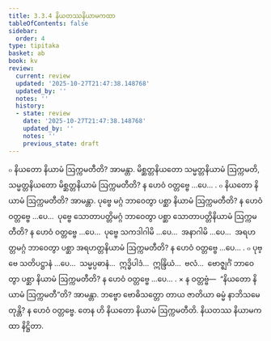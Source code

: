 ```yaml
---
title: 3.3.4 နိယတဿနိယာမကထာ
tableOfContents: false
sidebar:
  order: 4
type: tipitaka
basket: ab
book: kv
review:
  current: review
  updated: '2025-10-27T21:47:38.148768'
  updated_by: ''
  notes: ''
  history:
  - state: review
    date: '2025-10-27T21:47:38.148768'
    updated_by: ''
    notes: ''
    previous_state: draft
---
```



<ReviewStatus review={frontmatter.review} showDetails={true} />

<HypothesisAnnotation frontmatter={frontmatter} />

<DynamicBreadcrumb />

<Division number="663" book="kv" e="ch" v="32" p="348">

<Paragraph number="2157" book="kv">
๐ နိယတော နိယာမံ ဩက္ကမတီတိ? အာမန္တာ. မိစ္ဆတ္တနိယတော သမ္မတ္တနိယာမံ ဩက္ကမတိ, သမ္မတ္တနိယတော မိစ္ဆတ္တနိယာမံ ဩက္ကမတီတိ? န ဟေဝံ ဝတ္တဗ္ဗေ …ပေ… .
</Paragraph>

<Paragraph number="2158" book="kv">
๐ နိယတော နိယာမံ ဩက္ကမတီတိ? အာမန္တာ. ပုဗ္ဗေ မဂ္ဂံ ဘာဝေတွာ ပစ္ဆာ နိယာမံ ဩက္ကမတီတိ? န ဟေဝံ ဝတ္တဗ္ဗေ …ပေ…  ပုဗ္ဗေ သောတာပတ္တိမဂ္ဂံ ဘာဝေတွာ ပစ္ဆာ သောတာပတ္တိနိယာမံ ဩက္ကမတီတိ? န ဟေဝံ ဝတ္တဗ္ဗေ …ပေ…  ပုဗ္ဗေ သကဒါဂါမိ …ပေ…  အနာဂါမိ …ပေ…  အရဟတ္တမဂ္ဂံ ဘာဝေတွာ ပစ္ဆာ အရဟတ္တနိယာမံ ဩက္ကမတီတိ? န ဟေဝံ ဝတ္တဗ္ဗေ …ပေ… .
</Paragraph>

<Paragraph number="2159" book="kv">
๐ ပုဗ္ဗေ သတိပဋ္ဌာနံ …ပေ…  သမ္မပ္ပဓာနံ…  ဣဒ္ဓိပါဒံ…  ဣန္ဒြိယံ…  ဗလံ…  ဗောဇ္ဈင်္ဂံ ဘာဝေတွာ ပစ္ဆာ နိယာမံ ဩက္ကမတီတိ? န ဟေဝံ ဝတ္တဗ္ဗေ …ပေ… .
</Paragraph>

</Division>
<Division number="664" book="kv" e="ch" v="32" p="348">

<Paragraph number="2160" book="kv">
× န ဝတ္တဗ္ဗံ—  “နိယတော နိယာမံ ဩက္ကမတီ”တိ? အာမန္တာ. ဘဗ္ဗော ဗောဓိသတ္တော တာယ ဇာတိယာ ဓမ္မံ နာဘိသမေတုန္တိ? န ဟေဝံ ဝတ္တဗ္ဗေ. တေန ဟိ နိယတော နိယာမံ ဩက္ကမတီတိ.

</Paragraph>
</Division>

<Paragraph number="2161" type="center" book="kv">
နိယတဿ နိယာမကထာ နိဋ္ဌိတာ.
</Paragraph>